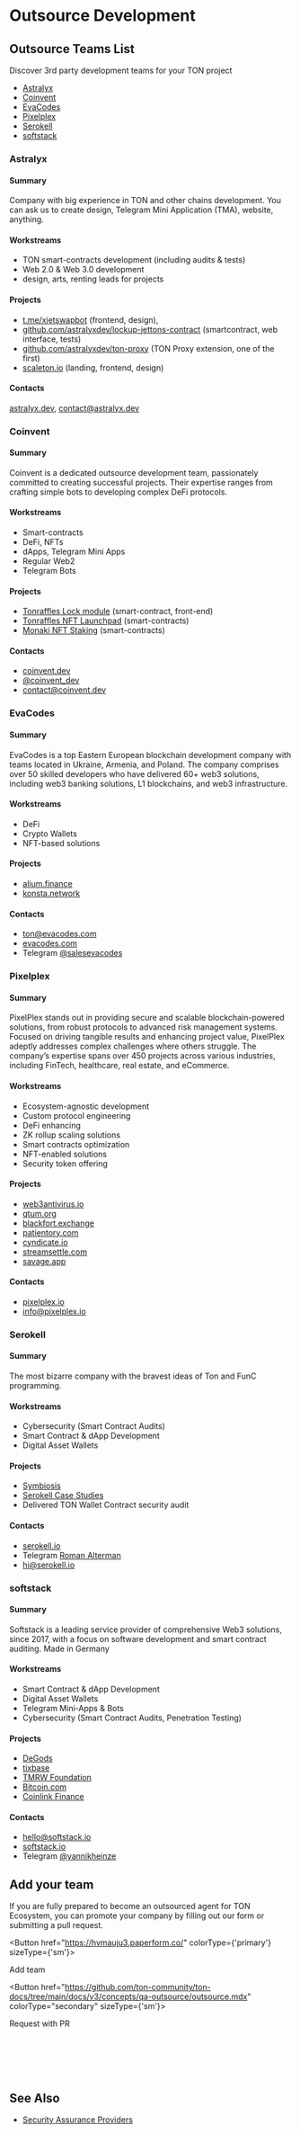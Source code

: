 
# Outsource Development

## Outsource Teams List

Discover 3rd party development teams for your TON project

- [Astralyx](#astralyx)
- [Coinvent](#coinvent)
- [EvaCodes](#evacodes)
- [Pixelplex](#pixelplex)
- [Serokell](#serokell)
- [softstack](#softstack)

### Astralyx

#### Summary

Company with big experience in TON and other chains development. You can ask us to create design, Telegram Mini Application (TMA), website, anything.

#### Workstreams

- TON smart-contracts development (including audits & tests)
- Web 2.0 & Web 3.0 development
- design, arts, renting leads for projects

#### Projects

- [t.me/xjetswapbot](http://t.me/xjetswapbot) (frontend, design),
- [github.com/astralyxdev/lockup-jettons-contract](http://github.com/astralyxdev/lockup-jettons-contract) (smartcontract, web interface, tests)
- [github.com/astralyxdev/ton-proxy](http://github.com/astralyxdev/ton-proxy) (TON Proxy extension, one of the first)
- [scaleton.io](http://scaleton.io) (landing, frontend, design)

#### Contacts

[astralyx.dev](http://astralyx.dev), contact@astralyx.dev

### Coinvent

#### Summary

Coinvent is a dedicated outsource development team, passionately committed to creating successful projects. Their expertise ranges from crafting simple bots to developing complex DeFi protocols.

#### Workstreams

- Smart-contracts
- DeFi, NFTs
- dApps, Telegram Mini Apps
- Regular Web2
- Telegram Bots

#### Projects

- [Tonraffles Lock module](https://tonraffles.app/lock) (smart-contract, front-end)
- [Tonraffles NFT Launchpad](https://tonraffles.app/nft/launchpad) (smart-contracts)
- [Monaki NFT Staking](https://www.monaki.life/) (smart-contracts)

#### Contacts

- [coinvent.dev](https://coinvent.dev)
- [@coinvent_dev](https://t.me/coinvent_dev)
- contact@coinvent.dev

### EvaCodes

#### Summary

EvaCodes is a top Eastern European blockchain development company with teams located in Ukraine, Armenia, and Poland. The company comprises over 50 skilled developers who have delivered 60+ web3 solutions, including web3 banking solutions, L1 blockchains, and web3 infrastructure.

#### Workstreams

- DeFi
- Crypto Wallets
- NFT-based solutions

#### Projects

- [alium.finance](https://alium.finance/)
- [konsta.network](https://konsta.network/)

#### Contacts

- ton@evacodes.com
- [evacodes.com](https://evacodes.com/)
- Telegram [@salesevacodes](https://t.me/salesevacodes)

### Pixelplex

#### Summary

PixelPlex stands out in providing secure and scalable blockchain-powered solutions, from robust protocols to advanced risk management systems. Focused on driving tangible results and enhancing project value, PixelPlex adeptly addresses complex challenges where others struggle. The company’s expertise spans over 450 projects across various industries, including FinTech, healthcare, real estate, and eCommerce.

#### Workstreams

- Ecosystem-agnostic development
- Custom protocol engineering
- DeFi enhancing
- ZK rollup scaling solutions
- Smart contracts optimization
- NFT-enabled solutions
- Security token offering

#### Projects

- [web3antivirus.io](https://web3antivirus.io)
- [qtum.org](https://qtum.org)
- [blackfort.exchange](https://blackfort.exchange/)
- [patientory.com](https://patientory.com/)
- [cyndicate.io](https://cyndicate.io)
- [streamsettle.com](https://streamsettle.com/)
- [savage.app](https://savage.app/marketplace)

#### Contacts

- [pixelplex.io](https://pixelplex.io)
- [info@pixelplex.io](mailto:info@pixelplex.io)

### Serokell

#### Summary

The most bizarre company with the bravest ideas of Ton and FunC programming.

#### Workstreams

- Cybersecurity (Smart Contract Audits)
- Smart Contract & dApp Development
- Digital Asset Wallets

#### Projects

- [Symbiosis](https://symbiosis.finance/)
- [Serokell Case Studies](https://serokell.io/project-ton-blockchain)
- Delivered TON Wallet Contract security audit

#### Contacts

- [serokell.io](https://serokell.io/)
- Telegram [Roman Alterman](https://t.me/alterroman)
- hi@serokell.io

### softstack

#### Summary

Softstack is a leading service provider of comprehensive Web3 solutions, since 2017, with a focus on software development and smart contract auditing. Made in Germany

#### Workstreams

- Smart Contract & dApp Development
- Digital Asset Wallets
- Telegram Mini-Apps & Bots
- Cybersecurity (Smart Contract Audits, Penetration Testing)

#### Projects

- [DeGods](https://degods.com)
- [tixbase](https://tixbase.com)
- [TMRW Foundation](https://tmrw.com)
- [Bitcoin.com](https://bitcoin.com)
- [Coinlink Finance](https://coinlink.finance)

#### Contacts

- hello@softstack.io
- [softstack.io](https://softstack.io/)
- Telegram [@yannikheinze](https://t.me/yannikheinze)

## Add your team

If you are fully prepared to become an outsourced agent for TON Ecosystem, you can promote your company by filling out our form or submitting a pull request.

<Button href="https://hvmauju3.paperform.co/" colorType={'primary'} sizeType={'sm'}>

Add team

</Button>

<Button href="https://github.com/ton-community/ton-docs/tree/main/docs/v3/concepts/qa-outsource/outsource.mdx"
        colorType="secondary" sizeType={'sm'}>

Request with PR

</Button>

<br></br><br></br>

## See Also

- [Security Assurance Providers](/v3/concepts/qa-outsource/auditors)
